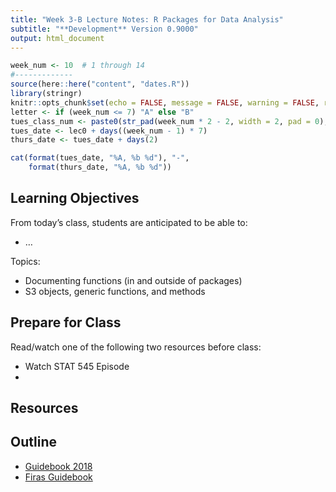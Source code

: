 ```yaml
---
title: "Week 3-B Lecture Notes: R Packages for Data Analysis"
subtitle: "**Development** Version 0.9000"
output: html_document
---
```


```r
week_num <- 10  # 1 through 14
#-------------
source(here::here("content", "dates.R"))
library(stringr)
knitr::opts_chunk$set(echo = FALSE, message = FALSE, warning = FALSE, results = "asis")
letter <- if (week_num <= 7) "A" else "B"
tues_class_num <- paste0(str_pad(week_num * 2 - 2, width = 2, pad = 0), letter)
tues_date <- lec0 + days((week_num - 1) * 7)
thurs_date <- tues_date + days(2)
```


```r
cat(format(tues_date, "%A, %b %d"), "-", 
    format(thurs_date, "%A, %b %d"))
```

## Learning Objectives

From today's class, students are anticipated to be able to:

- ...

Topics:

- Documenting functions (in and outside of packages)
- S3 objects, generic functions, and methods


## Prepare for Class

Read/watch one of the following two resources before class:

- Watch STAT 545 Episode
- 

## Resources



## Outline


- [Guidebook 2018](https://github.com/UBC-STAT/stat-545-guidebook/blob/master/cm205.Rmd)
- [Firas Guidebook](https://github.com/UBC-STAT/stat-545-guidebook/blob/master/cm112.Rmd)